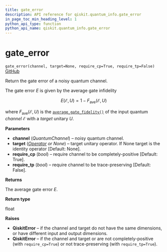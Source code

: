 ```yaml
---
title: gate_error
description: API reference for qiskit.quantum_info.gate_error
in_page_toc_min_heading_level: 1
python_api_type: function
python_api_name: qiskit.quantum_info.gate_error
---
```


# gate\_error

<span id="qiskit.quantum_info.gate_error" />

`gate_error(channel, target=None, require_cp=True, require_tp=False)` [GitHub](https://github.com/qiskit/qiskit/tree/stable/0.14/qiskit/quantum_info/operators/measures.py "view source code")

Return the gate error of a noisy quantum channel.

The gate error $E$ is given by the average gate infidelity

$$
E(\mathcal{E}, U) = 1 - F_{\text{ave}}(\mathcal{E}, U)
$$

where $F_{\text{ave}}(\mathcal{E}, U)$ is the [`average_gate_fidelity()`](qiskit.quantum_info.average_gate_fidelity "qiskit.quantum_info.average_gate_fidelity") of the input quantum *channel* $\mathcal{E}$ with a *target* unitary $U$.

**Parameters**

*   **channel** (*QuantumChannel*) – noisy quantum channel.
*   **target** ([*Operator*](qiskit.quantum_info.Operator "qiskit.quantum_info.Operator") *or None*) – target unitary operator. If None target is the identity operator \[Default: None].
*   **require\_cp** (*bool*) – require channel to be completely-positive \[Default: True].
*   **require\_tp** (*bool*) – require channel to be trace-preserving \[Default: False].

**Returns**

The average gate error $E$.

**Return type**

float

**Raises**

*   **QiskitError** – if the channel and target do not have the same dimensions, or have different input and output dimensions.
*   **QiskitError** – if the channel and target or are not completely-positive (with `require_cp=True`) or not trace-preserving (with `require_tp=True`).

